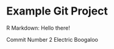 Example Git Project
===================

R Markdown: Hello there!

Commit Number 2 Electric Boogaloo
